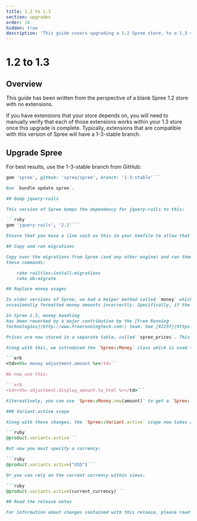 ```yaml
---
title: 1.2 to 1.3
section: upgrades
order: 14
hidden: true
description: 'This guide covers upgrading a 1.2 Spree store, to a 1.3 store.'
---
```


# 1.2 to 1.3

## Overview

This guide has been written from the perspective of a blank Spree 1.2 store with no extensions.

If you have extensions that your store depends on, you will need to manually verify that each of those extensions works within your 1.3 store once this upgrade is complete. Typically, extensions that are compatible with this version of Spree will have a 1-3-stable branch.

## Upgrade Spree

For best results, use the 1-3-stable branch from GitHub:

```ruby
gem 'spree', github: 'spree/spree', branch: '1-3-stable'```

Run `bundle update spree`.

## Bump jquery-rails

This version of Spree bumps the dependency for jquery-rails to this:

```ruby
gem 'jquery-rails', '2.2'```

Ensure that you have a line such as this in your Gemfile to allow that dependency.

## Copy and run migrations

Copy over the migrations from Spree (and any other engine) and run them using
these commands:

    rake railties:install:migrations
    rake db:migrate

## Replace money usages

In older versions of Spree, we had a helper method called `money` which
occasionally formatted money amounts incorrectly. Specifically, if the `I18n.locale` was changed, currencies started to display in that amount, rather than the proper amount. An item that was once $100, would suddenly become 100¥ if the locale was switched to Japanese, for instance.

In Spree 1.3, money handling
has been reworked by a major contribution by the [Free Running
Technologies](http://www.freerunningtech.com/) team. See [#2197](https://github.com/spree/spree/pull/2197) for details.

Prices are now stored in a separate table, called `spree_prices`. This table tracks the variant, the price amount, and the currency. This allows for variants to have different prices in different currencies.

Along with this, we introduced the `Spree::Money` class which is used to display amounts correctly. Where previously Spree would have done this:

```erb
<td><%%= money adjustment.amount %></td>```

We now use this:

```erb
<td><%%= adjustment.display_amount.to_html %></td>```

Alternatively, you can use `Spree::Money.new(amount)` to get a `Spree::Money` representation. Calling `to_html` on that object will format it neatly for HTML views, and calling `to_s` will format it nicely everywhere else.

### Variant.active scope

Along with these changes, the `Spree::Variant.active` scope now takes an argument for the currency. Whatever currency is specified will return variants in that currency. Previously it may have been enough to just do this:

```ruby
@product.variants.active```

But now you must specify a currency:

```ruby
@product.variants.active("USD")```

Or you can rely on the current currency within views:

```ruby
@product.variants.active(current_currency)```

## Read the release notes

For information about changes contained with this release, please read the [1.3.0 Release Notes](http://guides.spreecommerce.org/release_notes/spree_1_3_0.html).



